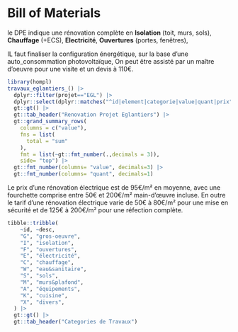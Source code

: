 # Bill of Materials

le DPE indique une rénovation complète en **Isolation** (toit, murs, sols), **Chauffage** (+ECS), **Electricité**,  **Ouvertures** (portes, fenêtres),  

IL faut finaliser la configuration énergétique, sur la base d'une auto_consommation photovoltaïque, On peut être assisté par un maître d'oeuvre pour une visite et un devis à 110€.

```r
library(hompl)
travaux_eglantiers_() |>
  dplyr::filter(projet=="EGL") |>
  dplyr::select(dplyr::matches("^id|element|categorie|value|quant|prix")) |>
  gt::gt() |>
  gt::tab_header("Renovation Projet Eglantiers") |>
  gt::grand_summary_rows(
    columns = c("value"),
    fns = list(
      total = "sum"
    ),
    fmt = list(~gt::fmt_number(.,decimals = 3)),
    side= "top") |>
  gt::fmt_number(columns= "value", decimals=3) |>
  gt::fmt_number(columns= "quant", decimals=1)

```
Le prix d'une rénovation électrique est de 95€/m² en moyenne, avec une fourchette comprise entre 50€ et 200€/m² main-d'œuvre incluse. En outre le tarif d'une rénovation électrique varie de 50€ à 80€/m² pour une mise en sécurité et de 125€ à 200€/m² pour une réfection complète.

```r
tibble::tribble(
    ~id, ~desc,
    "G", "gros-oeuvre",
    "I", "isolation",
    "F", "ouvertures",
    "E", "électricité",
    "C", "chauffage",
    "W", "eau&sanitaire",
    "S", "sols",
    "M", "murs&plafond",
    "A", "équipements",
    "K", "cuisine",
    "X", "divers",
  ) |> 
  gt::gt() |>
  gt::tab_header("Categories de Travaux")
```
